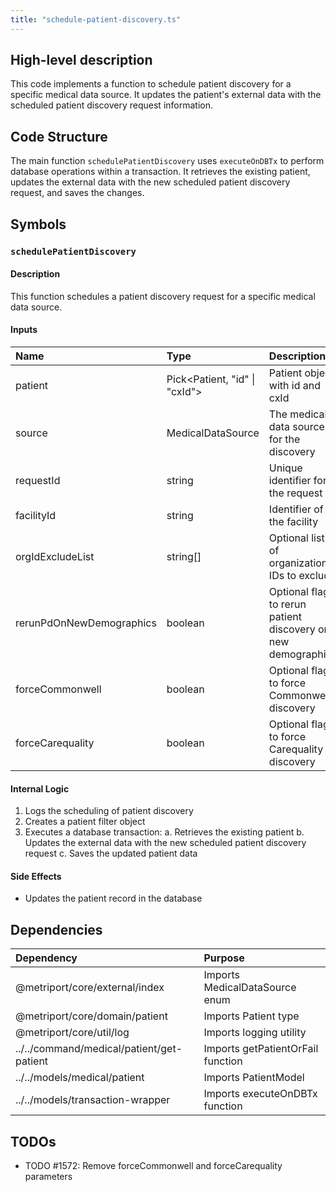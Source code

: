 ```yaml
---
title: "schedule-patient-discovery.ts"
---
```


## High-level description
This code implements a function to schedule patient discovery for a specific medical data source. It updates the patient's external data with the scheduled patient discovery request information.

## Code Structure
The main function `schedulePatientDiscovery` uses `executeOnDBTx` to perform database operations within a transaction. It retrieves the existing patient, updates the external data with the new scheduled patient discovery request, and saves the changes.

## Symbols

### `schedulePatientDiscovery`
#### Description
This function schedules a patient discovery request for a specific medical data source.

#### Inputs
| Name | Type | Description |
|:-----|:-----|:------------|
| patient | Pick&lt;Patient, "id" \| "cxId"&gt; | Patient object with id and cxId |
| source | MedicalDataSource | The medical data source for the discovery |
| requestId | string | Unique identifier for the request |
| facilityId | string | Identifier of the facility |
| orgIdExcludeList | string[] | Optional list of organization IDs to exclude |
| rerunPdOnNewDemographics | boolean | Optional flag to rerun patient discovery on new demographics |
| forceCommonwell | boolean | Optional flag to force Commonwell discovery |
| forceCarequality | boolean | Optional flag to force Carequality discovery |

#### Internal Logic
1. Logs the scheduling of patient discovery
2. Creates a patient filter object
3. Executes a database transaction:
   a. Retrieves the existing patient
   b. Updates the external data with the new scheduled patient discovery request
   c. Saves the updated patient data

#### Side Effects
- Updates the patient record in the database

## Dependencies
| Dependency | Purpose |
|:-----------|:--------|
| @metriport/core/external/index | Imports MedicalDataSource enum |
| @metriport/core/domain/patient | Imports Patient type |
| @metriport/core/util/log | Imports logging utility |
| ../../command/medical/patient/get-patient | Imports getPatientOrFail function |
| ../../models/medical/patient | Imports PatientModel |
| ../../models/transaction-wrapper | Imports executeOnDBTx function |

## TODOs
- TODO #1572: Remove forceCommonwell and forceCarequality parameters